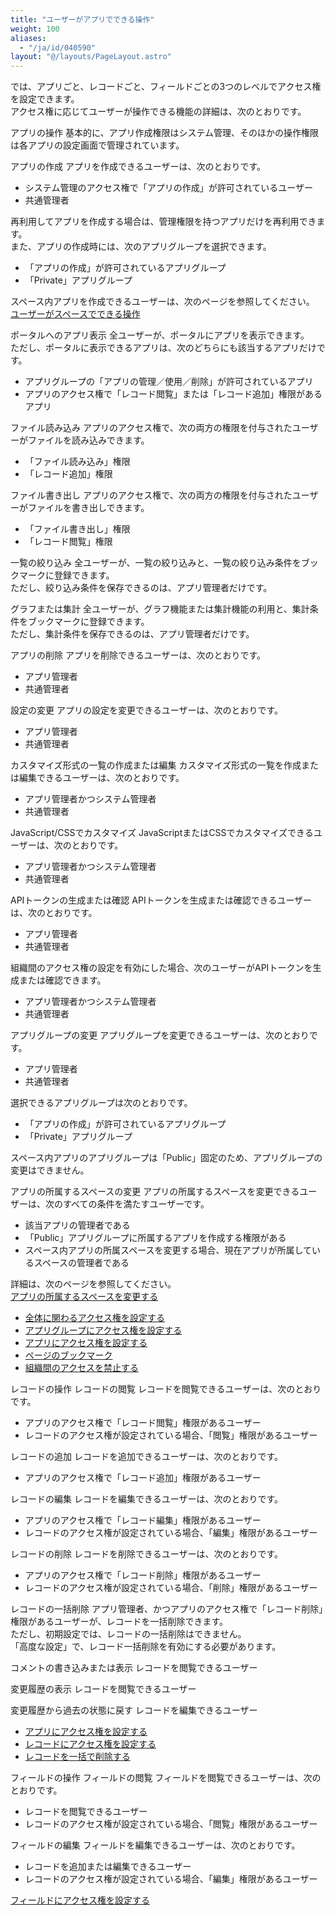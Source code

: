 ```yaml
---
title: "ユーザーがアプリでできる操作"
weight: 100
aliases:
  - "/ja/id/040590"
layout: "@/layouts/PageLayout.astro"
---
```




<Kintone />では、アプリごと、レコードごと、フィールドごとの3つのレベルでアクセス権を設定できます。  
アクセス権に応じてユーザーが操作できる機能の詳細は、次のとおりです。

<Heading id="rights_app_rights_detail_10">アプリの操作</Heading>
基本的に、アプリ作成権限は<Kintone />システム管理、そのほかの操作権限は各アプリの設定画面で管理されています。

<Heading level={3} id="rights_app_rights_detail_1010">アプリの作成</Heading>
アプリを作成できるユーザーは、次のとおりです。

* <Kintone />システム管理のアクセス権で「アプリの作成」が許可されているユーザー
* <Slash />共通管理者

再利用してアプリを作成する場合は、管理権限を持つアプリだけを再利用できます。  
また、アプリの作成時には、次のアプリグループを選択できます。

* 「アプリの作成」が許可されているアプリグループ
* 「Private」アプリグループ

<Note>

スペース内アプリを作成できるユーザーは、次のページを参照してください。  
[ユーザーがスペースでできる操作](/k/ja/id/040705.html)

</Note>

<Heading level={3} id="rights_app_rights_detail_1020">ポータルへのアプリ表示</Heading>
全ユーザーが、ポータルにアプリを表示できます。  
ただし、ポータルに表示できるアプリは、次のどちらにも該当するアプリだけです。

* アプリグループの「アプリの管理／使用／削除」が許可されているアプリ
* アプリのアクセス権で「レコード閲覧」または「レコード追加」権限があるアプリ

<Heading level={3} id="rights_app_rights_detail_1030">ファイル読み込み</Heading>
アプリのアクセス権で、次の両方の権限を付与されたユーザーがファイルを読み込みできます。

* 「ファイル読み込み」権限
* 「レコード追加」権限

<Heading level={3} id="rights_app_rights_detail_1040">ファイル書き出し</Heading>
アプリのアクセス権で、次の両方の権限を付与されたユーザーがファイルを書き出しできます。

* 「ファイル書き出し」権限
* 「レコード閲覧」権限

<Heading level={3} id="rights_app_rights_detail_1050">一覧の絞り込み</Heading>
全ユーザーが、一覧の絞り込みと、一覧の絞り込み条件をブックマークに登録できます。  
ただし、絞り込み条件を保存できるのは、アプリ管理者だけです。

<Heading level={3} id="rights_app_rights_detail_1060">グラフまたは集計</Heading>
全ユーザーが、グラフ機能または集計機能の利用と、集計条件をブックマークに登録できます。  
ただし、集計条件を保存できるのは、アプリ管理者だけです。

<Heading level={3} id="rights_app_rights_detail_1070">アプリの削除</Heading>
アプリを削除できるユーザーは、次のとおりです。

* アプリ管理者
* <Slash />共通管理者

<Heading level={3} id="rights_app_rights_detail_1080">設定の変更</Heading>
アプリの設定を変更できるユーザーは、次のとおりです。

* アプリ管理者
* <Slash />共通管理者

<Heading level={3} id="rights_app_rights_detail_1090">カスタマイズ形式の一覧の作成または編集</Heading>
カスタマイズ形式の一覧を作成または編集できるユーザーは、次のとおりです。

* アプリ管理者かつ<Kintone />システム管理者
* <Slash />共通管理者

<Heading level={3} id="rights_app_rights_detail_10100">JavaScript/CSSでカスタマイズ</Heading>
JavaScriptまたはCSSでカスタマイズできるユーザーは、次のとおりです。

* アプリ管理者かつ<Kintone />システム管理者
* <Slash />共通管理者

<Heading level={3} id="rights_app_rights_detail_10110">APIトークンの生成または確認</Heading>
APIトークンを生成または確認できるユーザーは、次のとおりです。

* アプリ管理者
* <Slash />共通管理者

組織間のアクセス権の設定を有効にした場合、次のユーザーがAPIトークンを生成または確認できます。

* アプリ管理者かつ<Kintone />システム管理者
* <Slash />共通管理者

<Heading level={3} id="rights_app_rights_detail_10120">アプリグループの変更</Heading>
アプリグループを変更できるユーザーは、次のとおりです。

* アプリ管理者
* <Slash />共通管理者

選択できるアプリグループは次のとおりです。

* 「アプリの作成」が許可されているアプリグループ
* 「Private」アプリグループ

スペース内アプリのアプリグループは「Public」固定のため、アプリグループの変更はできません。

<Heading level={3} id="rights_app_rights_detail_10130">アプリの所属するスペースの変更</Heading>
アプリの所属するスペースを変更できるユーザーは、次のすべての条件を満たすユーザーです。

* 該当アプリの管理者である
* 「Public」アプリグループに所属するアプリを作成する権限がある
* スペース内アプリの所属スペースを変更する場合、現在アプリが所属しているスペースの管理者である

詳細は、次のページを参照してください。  
[アプリの所属するスペースを変更する](/k/ja/id/040492.html)

<Reference>

* [<Kintone />全体に関わるアクセス権を設定する](/k/ja/id/040867.html)
* [アプリグループにアクセス権を設定する](/k/ja/id/04025.html)
* [アプリにアクセス権を設定する](/k/ja/id/040589.html)
* [ページのブックマーク](/k/ja/id/040289.html)
* [組織間のアクセスを禁止する](/general/ja/id/020164.html)

</Reference>

<Heading id="rights_app_rights_detail_20">レコードの操作</Heading>
<Heading level={3} id="rights_app_rights_detail_2010">レコードの閲覧</Heading>
レコードを閲覧できるユーザーは、次のとおりです。

* アプリのアクセス権で「レコード閲覧」権限があるユーザー
* レコードのアクセス権が設定されている場合、「閲覧」権限があるユーザー

<Heading level={3} id="rights_app_rights_detail_2020">レコードの追加</Heading>
レコードを追加できるユーザーは、次のとおりです。

* アプリのアクセス権で「レコード追加」権限があるユーザー

<Heading level={3} id="rights_app_rights_detail_2030">レコードの編集</Heading>
レコードを編集できるユーザーは、次のとおりです。

* アプリのアクセス権で「レコード編集」権限があるユーザー
* レコードのアクセス権が設定されている場合、「編集」権限があるユーザー

<Heading level={3} id="rights_app_rights_detail_2040">レコードの削除</Heading>
レコードを削除できるユーザーは、次のとおりです。

* アプリのアクセス権で「レコード削除」権限があるユーザー
* レコードのアクセス権が設定されている場合、「削除」権限があるユーザー

<Heading level={3} id="rights_app_rights_detail_2050">レコードの一括削除</Heading>
アプリ管理者、かつアプリのアクセス権で「レコード削除」権限があるユーザーが、レコードを一括削除できます。  
ただし、初期設定では、レコードの一括削除はできません。  
「高度な設定」で、レコード一括削除を有効にする必要があります。

<Heading level={3} id="rights_app_rights_detail_2060">コメントの書き込みまたは表示</Heading>
レコードを閲覧できるユーザー

<Heading level={3} id="rights_app_rights_detail_2070">変更履歴の表示</Heading>
レコードを閲覧できるユーザー

<Heading level={3} id="rights_app_rights_detail_2080">変更履歴から過去の状態に戻す</Heading>
レコードを編集できるユーザー

<Reference>

* [アプリにアクセス権を設定する](/k/ja/id/040589.html)
* [レコードにアクセス権を設定する](/k/ja/id/040595.html)
* [レコードを一括で削除する](/k/ja/id/040716.html)

</Reference>

<Heading id="rights_app_rights_detail_30">フィールドの操作</Heading>
<Heading level={3} id="rights_app_rights_detail_3010">フィールドの閲覧</Heading>
フィールドを閲覧できるユーザーは、次のとおりです。

* レコードを閲覧できるユーザー
* レコードのアクセス権が設定されている場合、「閲覧」権限があるユーザー

<Heading level={3} id="rights_app_rights_detail_3020">フィールドの編集</Heading>
フィールドを編集できるユーザーは、次のとおりです。

* レコードを追加または編集できるユーザー
* レコードのアクセス権が設定されている場合、「編集」権限があるユーザー

<Reference>

[フィールドにアクセス権を設定する](/k/ja/id/040593.html)

</Reference>
